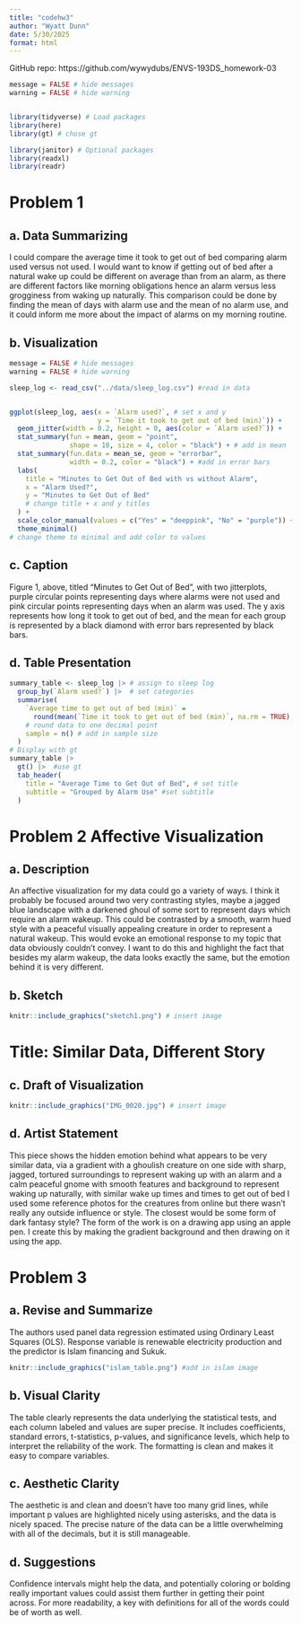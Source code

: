 ```yaml
---
title: "codehw3"
author: "Wyatt Dunn"
date: 5/30/2025
format: html
---
```


GitHub repo: https://github.com/wywydubs/ENVS-193DS_homework-03

```r
message = FALSE # hide messages
warning = FALSE # hide warning


library(tidyverse) # Load packages
library(here)
library(gt) # chose gt

library(janitor) # Optional packages
library(readxl)
library(readr)
```



# Problem 1 

## a. Data Summarizing

I could compare the average time it took to get out of bed comparing alarm used
versus not used. I would want to know if getting out of bed after a natural 
wake up could be different on average than from an alarm, as there are different
factors like morning obligations hence an alarm versus less grogginess from 
waking up naturally. This comparison could be done by finding the mean of days
with alarm use and the mean of no alarm use, and it could inform me more about
the impact of alarms on my morning routine. 

## b. Visualization

```r
message = FALSE # hide messages
warning = FALSE # hide warning

sleep_log <- read_csv("../data/sleep_log.csv") #read in data


ggplot(sleep_log, aes(x = `Alarm used?`, # set x and y
                      y = `Time it took to get out of bed (min)`)) +
  geom_jitter(width = 0.2, height = 0, aes(color = `Alarm used?`)) +
  stat_summary(fun = mean, geom = "point", 
               shape = 18, size = 4, color = "black") + # add in mean
  stat_summary(fun.data = mean_se, geom = "errorbar", 
               width = 0.2, color = "black") + #add in error bars
  labs(
    title = "Minutes to Get Out of Bed with vs without Alarm", 
    x = "Alarm Used?",
    y = "Minutes to Get Out of Bed"
    # change title + x and y titles
  ) +
  scale_color_manual(values = c("Yes" = "deeppink", "No" = "purple")) +
  theme_minimal()
# change theme to minimal and add color to values

```

## c. Caption

Figure 1, above, titled "Minutes to Get Out of Bed", with two jitterplots,
purple circular points representing days where alarms were not used and pink 
circular points representing days when an alarm was used. The y axis represents
how long it took to get out of bed, and the mean for each group is represented
by a black diamond with error bars represented by black bars. 


## d. Table Presentation

```r
summary_table <- sleep_log |> # assign to sleep log
  group_by(`Alarm used?`) |>  # set categories
  summarise(
    `Average time to get out of bed (min)` = 
      round(mean(`Time it took to get out of bed (min)`, na.rm = TRUE), 1), 
    # round data to one decimal point
    sample = n() # add in sample size
  )
# Display with gt
summary_table |> 
  gt() |>  #use gt
  tab_header(
    title = "Average Time to Get Out of Bed", # set title
    subtitle = "Grouped by Alarm Use" #set subtitle
  )
```


# Problem 2 Affective Visualization

## a. Description

An affective visualization for my data could go a variety of ways. I think it 
probably be focused around two very contrasting styles, maybe a jagged blue
landscape with a darkened ghoul of some sort to represent days which require an 
alarm wakeup. This could be contrasted by a smooth, warm hued style with a
peaceful visually appealing creature in order to represent a natural wakeup. 
This would evoke an emotional response to my topic that data obviously couldn't 
convey. I want to do this and highlight the fact that besides my alarm wakeup,
the data looks exactly the same, but the emotion behind it is very different.


## b. Sketch

```r
knitr::include_graphics("sketch1.png") # insert image
```
# Title: Similar Data, Different Story


## c. Draft of Visualization

```r
knitr::include_graphics("IMG_0020.jpg") # insert image
```


## d. Artist Statement



This piece shows the hidden emotion behind what appears to be very similar data, 
via a gradient with a ghoulish creature on one side with sharp, jagged, tortured 
surroundings to represent waking up with an alarm and a calm peaceful gnome with 
smooth features and background to represent waking up naturally, with similar 
wake up times and times to get out of bed I used some  reference photos for the 
creatures from online but there wasn't really any outside influence or style. 
The closest would be some form of dark fantasy style? The form of the work is 
on a drawing app using an apple pen. I create this by making the gradient 
background and then drawing on it using the app. 


# Problem 3


## a. Revise and Summarize

The authors used panel data regression estimated using Ordinary Least Squares 
(OLS). Response variable is renewable electricity production and the predictor 
is Islam financing and Sukuk. 

```r
knitr::include_graphics("islam_table.png") #add in islam image
```

## b. Visual Clarity

The table clearly represents the data underlying the statistical tests, and 
each column labeled and values are super precise. It includes coefficients, 
standard errors, t-statistics, p-values, and significance levels, which help to
interpret the reliability of the work. The formatting is clean and makes it easy
to compare variables.

## c. Aesthetic Clarity

The aesthetic is and clean and doesn't have too many grid lines, while important 
p values are highlighted nicely using asterisks, and the data is nicely spaced. 
The precise nature of the data can be a little overwhelming with all of the 
decimals, but it is still manageable.

## d. Suggestions

Confidence intervals might help the data, and potentially coloring or bolding 
really important values could assist them further in getting their point across.
For more readability, a key with definitions for all of the words could be of 
worth as well. 


